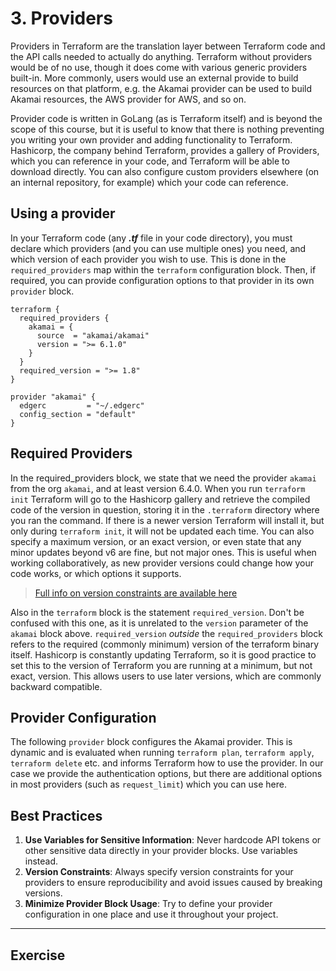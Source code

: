 # 3. Providers

Providers in Terraform are the translation layer between Terraform code and the API calls needed to actually do anything. Terraform without providers would be of no use, though it does come with various generic providers built-in. More commonly, users would use an external provide to build resources on that platform, e.g. the Akamai provider can be used to build Akamai resources, the AWS provider for AWS, and so on.

Provider code is written in GoLang (as is Terraform itself) and is beyond the scope of this course, but it is useful to know that there is nothing preventing you writing your own provider and adding functionality to Terraform. Hashicorp, the company behind Terraform, provides a gallery of Providers, which you can reference in your code, and Terraform will be able to download directly. You can also configure custom providers elsewhere (on an internal repository, for example) which your code can reference.

## Using a provider

In your Terraform code (any **_.tf_** file in your code directory), you must declare which providers (and you can use multiple ones) you need, and which version of each provider you wish to use. This is done in the `required_providers` map within the `terraform` configuration block. Then, if required, you can provide configuration options to that provider in its own `provider` block.

```hcl /required_providers/ /provider/ filename="provider.tf" copy
terraform {
  required_providers {
    akamai = {
      source  = "akamai/akamai"
      version = ">= 6.1.0"
    }
  }
  required_version = ">= 1.8"
}

provider "akamai" {
  edgerc         = "~/.edgerc"
  config_section = "default"
}
```

## Required Providers

In the required_providers block, we state that we need the provider `akamai` from the org `akamai`, and at least version 6.4.0. When you run `terraform init` Terraform will go to the Hashicorp gallery and retrieve the compiled code of the version in question, storing it in the `.terraform` directory where you ran the command. If there is a newer version Terraform will install it, but only during `terraform init`, it will not be updated each time. You can also specify a maximum version, or an exact version, or even state that any minor updates beyond v6 are fine, but not major ones. This is useful when working collaboratively, as new provider versions could change how your code works, or which options it supports.

> [Full info on version constraints are available here](https://developer.hashicorp.com/terraform/language/expressions/version-constraints)

Also in the `terraform` block is the statement `required_version`. Don't be confused with this one, as it is unrelated to the `version` parameter of the `akamai` block above. `required_version` _outside_ the `required_providers` block refers to the required (commonly minimum) version of the terraform binary itself. Hashicorp is constantly updating Terraform, so it is good practice to set this to the version of Terraform you are running at a minimum, but not exact, version. This allows users to use later versions, which are commonly backward compatible.

## Provider Configuration

The following `provider` block configures the Akamai provider. This is dynamic and is evaluated when running `terraform plan`, `terraform apply`, `terraform delete` etc. and informs Terraform how to use the provider. In our case we provide the authentication options, but there are additional options in most providers (such as `request_limit`) which you can use here.

## Best Practices

1. **Use Variables for Sensitive Information**: Never hardcode API tokens or other sensitive data directly in your provider blocks. Use variables instead.
2. **Version Constraints**: Always specify version constraints for your providers to ensure reproducibility and avoid issues caused by breaking versions.
3. **Minimize Provider Block Usage**: Try to define your provider configuration in one place and use it throughout your project.

---

## Exercise


<ExerciseProviders />